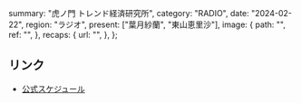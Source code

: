   summary: "虎ノ門 トレンド経済研究所",
  category: "RADIO",
  date: "2024-02-22",
  region: "ラジオ",
  present: ["葉月紗蘭", "東山恵里沙"],
  image: {
    path: "",
    ref: "",
  },
  recaps: {
    url: "",
  },
};

## リンク

- [公式スケジュール](https://takanenonadeshiko.jp/?p=1796)
